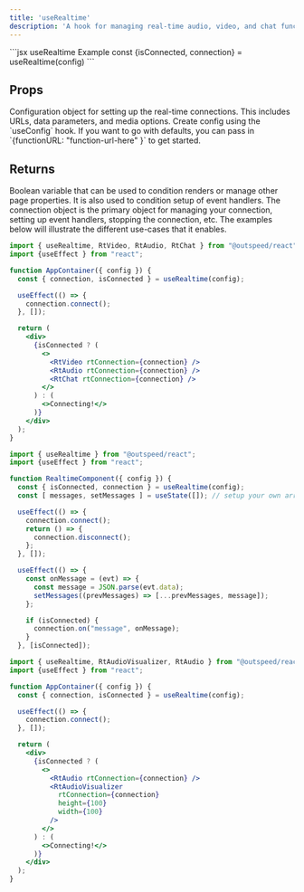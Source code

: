 ```yaml
---
title: 'useRealtime'
description: 'A hook for managing real-time audio, video, and chat functionalities'
---
```


<RequestExample>
  ```jsx useRealtime Example
  const {isConnected, connection} = useRealtime(config)
  ```
</RequestExample>

## Props

<ResponseField name="config" type="object" required>
  Configuration object for setting up the real-time connections. This includes URLs, data parameters, and media options.
  Create config using the `useConfig` hook. If you want to go with defaults, you can pass in `{functionURL: "function-url-here" }`
  to get started.
</ResponseField>

## Returns

<ResponseField name="isConnected" type="boolean">
Boolean variable that can be used to condition renders or manage other page properties. It is also used to condition
setup of event handlers.
</ResponseField>

<ResponseField name="connection" type="object">
The connection object is the primary object for managing your connection, setting up event handlers, stopping the connection, etc.
The examples below will illustrate the different use-cases that it enables.
</ResponseField>


```jsx BasicSetup.jsx
import { useRealtime, RtVideo, RtAudio, RtChat } from "@outspeed/react";
import {useEffect } from "react";

function AppContainer({ config }) {
  const { connection, isConnected } = useRealtime(config);

  useEffect(() => {
    connection.connect();
  }, []);

  return (
    <div>
      {isConnected ? (
        <>
          <RtVideo rtConnection={connection} />
          <RtAudio rtConnection={connection} />
          <RtChat rtConnection={connection} />
        </>
      ) : (
        <>Connecting!</>
      )}
    </div>
  );
}
```

```jsx ChatEventListener.jsx
import { useRealtime } from "@outspeed/react";
import {useEffect } from "react";

function RealtimeComponent({ config }) {
  const { isConnected, connection } = useRealtime(config);
  const [ messages, setMessages ] = useState([]); // setup your own array to store messages

  useEffect(() => {
    connection.connect();
    return () => {
      connection.disconnect();
    };
  }, []);

  useEffect(() => {
    const onMessage = (evt) => {
      const message = JSON.parse(evt.data);
      setMessages((prevMessages) => [...prevMessages, message]);
    };

    if (isConnected) {
      connection.on("message", onMessage);
    }
  }, [isConnected]);
```

```jsx AudioVisualizer.jsx
import { useRealtime, RtAudioVisualizer, RtAudio } from "@outspeed/react";
import {useEffect } from "react";

function AppContainer({ config }) {
  const { connection, isConnected } = useRealtime(config);

  useEffect(() => {
    connection.connect();
  }, []);

  return (
    <div>
      {isConnected ? (
        <>
          <RtAudio rtConnection={connection} />
          <RtAudioVisualizer
            rtConnection={connection}
            height={100}
            width={100}
          />
        </>
      ) : (
        <>Connecting!</>
      )}
    </div>
  );
}
```

